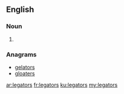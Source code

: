 ==English==

===Noun===
{{head|en|plural}}

# {{plural of|legator|lang=en|nocat=1}}

===Anagrams===
* [[gelators#English|gelators]]
* [[gloaters#English|gloaters]]

[[ar:legators]]
[[fr:legators]]
[[ku:legators]]
[[my:legators]]